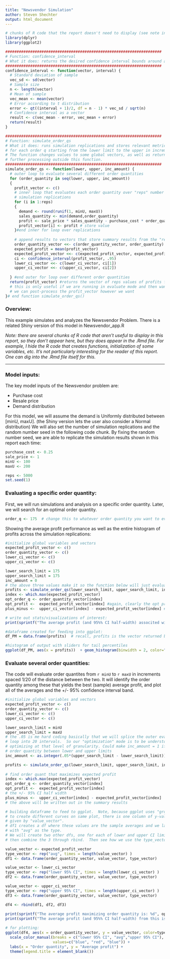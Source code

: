 ---
title: "Newsvendor Simulation"
author: Steven Shechter
output: html_document
---


```{r, include = FALSE}
# chunks of R code that the report doesn't need to display (see note in the html markdown section below)
library(dplyr)
library(ggplot2)

#####################################################################
# Function: confidence_interval
# What it does: returns the desired confidence interval bounds around a sample average, obtained from a vector of input data
#####################################################################
confidence_interval <- function(vector, interval) {
  # Standard deviation of sample
  vec_sd <- sd(vector)
  # Sample size
  n <- length(vector)
  # Mean of sample
  vec_mean <- mean(vector)
  # Error according to t distribution
  error <- qt((interval + 1)/2, df = n - 1) * vec_sd / sqrt(n)
  # Confidence interval as a vector
  result <- c(vec_mean - error, vec_mean + error)
  return(result)
}

#####################################################################
# Function: simulate_order_qs
# What it does: runs simulation replications and stores relevant metrics of interest
# for each order q starting from the lower limit to the upper in increments given.
# The function changes values to some global vectors, as well as returns a vector of profits for 
# further processing outside this function. 
#####################################################################
simulate_order_qs <- function(lower, upper, inc_amount) {
  # outer loop to evaluate several different order quantities
  for (order_quantity in seq(lower, upper, inc_amount))
  {
    profit_vector <- c()
    # inner loop that evaluates each order quantity over "reps" number of 
    # simulation replications
    for (i in 1:reps)
    {
      demand <- round(runif(1, minU, maxU))
      sales_quantity <- min(demand,order_quantity)
      profit <- sale_price * sales_quantity - purchase_cost * order_quantity
      profit_vector[i] <- profit # store value
    }#end inner for loop over replications
    
    # append results to vectors that store summary results from the "reps" replications of each order quantity
    order_quantity_vector <<- c(order_quantity_vector, order_quantity)
    expected_profit = mean(profit_vector)
    expected_profit_vector <<- c(expected_profit_vector, expected_profit) # << lets R know this is a global variable to make a change to, rather than local
    ci <- confidence_interval(profit_vector, .95)
    lower_ci_vector <<- c(lower_ci_vector, ci[1])
    upper_ci_vector <<- c(upper_ci_vector, ci[2]) 
    
  } #end outer for loop over different order quantities
  return(profit_vector) #returns the vector of reps values of profits for the final order quantity evaluated
  # this is only useful if we are running in evaluate mode and then want to look more closely at some metrics around the entire distribution of profits for that order quantity of interest
  # we can post-process the profit_vector however we want
}# end function simulate_order_qs()
```

### Overview:
This example simulates and analyzes the Newsvendor Problem.  There is a related Shiny version of this model in Newsvendor_app.R 

*Note: there are several chunks of R code that aren't useful to display in this report, so they don't appear here, but they does appear in the .Rmd file.  For example, I hide the R code that creates functions, initialization of some variables, etc.  It's not particularly interesting for the reader of this report.  One can dig into the .Rmd file itself for this.*

***

### Model inputs:
The key model inputs of the Newsvendor problem are:

* Purchase cost
* Resale price
* Demand distribution

For this model, we will assume the demand is Uniformly distributed between [minU, maxU]. (the Shiny version lets the user also consider a Normal distribution)
We will also set the number of simulation replications and the random number seed in the following code chunk.  By fixing the random number seed, we are able to replicate the simulation results shown in this report each time:

```{r}
purchase_cost <- 0.25
sale_price <- 1
minU <- 100
maxU <- 200

reps <- 5000
set.seed(1)
```


### Evaluating a specific order quantity:
First, we will run simulations and analysis on a specific order quantity. Later, we will search for an optimal order quantity.
```{r}
order_q <- 175  # change this to whatever order quantity you want to evaluate 
```

Showing the average profit performance as well as the entire histogram of profits across the simulation replications:

```{r, echo = FALSE}
#initialize global variables and vectors
expected_profit_vector <- c()
order_quantity_vector <- c()
lower_ci_vector <- c()
upper_ci_vector <- c()

lower_search_limit = 175
upper_search_limit = 175
inc_amount = 0
# the above three values make it so the function below will just evaluate the one order quantity of interest.  much of the code is set up to be general to accomodate the situation with multiple order quantities as well, hence this approach.
profits <- simulate_order_qs(lower_search_limit, upper_search_limit, inc_amount) # runs the simulations
index <- which.max(expected_profit_vector)
opt_order_q <- order_quantity_vector[index]
opt_profit <-  expected_profit_vector[index] #again, clearly the opt profit is from the single order quantity we consider; this is just set up for the general case where we might have multiple order quantites and their metrics saved in the expected_profit_vector 
plus_minus <-  upper_ci_vector[index] - expected_profit_vector[index] # gives 95% CI half-width

# write out stats/visualizations of interest:
print(sprintf("The average profit (and 95%% CI half-width) associted with order_q = %d is: %.2f +/- %.2f ", order_q, opt_profit, plus_minus))

#dataframe created for feeding into ggplot:
df_PM = data.frame(profits)  # recall, profits is the vector returned by simulate_order_qs

#histogram of output with sliders for tail percentiles
ggplot(df_PM, aes(x = profits))  + geom_histogram(binwidth = 2, color="darkblue", fill="lightblue")

```

### Evaluate several order quantities:
The code will evaluate order quantites from `r minU` to `r maxU` in increments spaced 1/20 of the distance between the two.  It will identify the order quantity among these that yields the best (sample) average profit, and plot all of the averages and the +/- 95% confidence interval band.

```{r, echo = FALSE}
#initialize global variables and vectors
expected_profit_vector <- c()
order_quantity_vector <- c()
lower_ci_vector <- c()
upper_ci_vector <- c()

lower_search_limit = minU
upper_search_limit = maxU
# the .05 is me hard coding basically that we will splice the outer evaluation
# loop into 20 intervals.  So our "optimization" mode is to be understood as
# optimizing at that level of granularity. Could make inc_amount = 1 if want to evaluate every 
# order quantity between lower and upper limits
inc_amount <- as.integer(.05*(upper_search_limit - lower_search_limit))

profits <- simulate_order_qs(lower_search_limit, upper_search_limit, inc_amount)
  
# find order quant that maximizes expected profit
index <- which.max(expected_profit_vector)
opt_order_q <- order_quantity_vector[index]
opt_profit <-  expected_profit_vector[index]
# the +/- 95% CI half width
plus_minus <-  upper_ci_vector[index] - expected_profit_vector[index] 
# the above will be written out in the summary results

# building dataframe to feed to ggplot.  Note, because ggplot uses "grouping"
# to create different curves on same plot, there is one column of y-values in this df,
# given by "value_vector".  
# df1 creates a df where these values are the sample averages and we label it
# with "avg" as the type.
# We will create two other dfs, one for each of lower and upper CI limits, and
# then combine the 3 through rbind.  Then see how we use the type_vector in ggplot

value_vector <- expected_profit_vector
type_vector <- rep("avg", times = length(value_vector) )
df1 <- data.frame(order_quantity_vector, value_vector, type_vector)

value_vector <- lower_ci_vector
type_vector <- rep("lower 95% CI", times = length(lower_ci_vector) )
df2 <- data.frame(order_quantity_vector, value_vector, type_vector)

value_vector <- upper_ci_vector
type_vector <- rep("upper 95% CI", times = length(upper_ci_vector) )
df3 <- data.frame(order_quantity_vector, value_vector, type_vector)

df4 <- rbind(df1, df2, df3)
  
print(sprintf("The average profit maximizing order quantity is: %d", opt_order_q))
print(sprintf("The average profit (and 95%% CI half-width) from this is: %.2f +/- %.2f", opt_profit, plus_minus))

# for plotting:
ggplot(df4, aes(x = order_quantity_vector, y = value_vector, color=type_vector)) + geom_line() + geom_point() +
  scale_color_manual(breaks = c("lower 95% CI", "avg","upper 95% CI"),
                     values=c("blue", "red", "blue")) +
  labs(x = "Order quantity", y = "Average profit") +
  theme(legend.title = element_blank()) 
```
